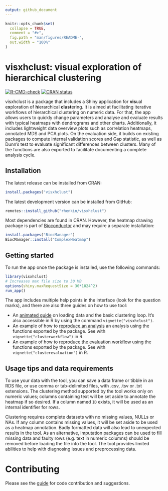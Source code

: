 ```yaml
---
output: github_document
---
```


<!-- README.md is generated from README.Rmd. Please edit that file -->

```r
knitr::opts_chunk$set(
  collapse = TRUE,
  comment = "#>",
  fig.path = "man/figures/README-",
  out.width = "100%"
)
```

# visxhclust: visual exploration of hierarchical clustering
<!-- badges: start -->
[![R-CMD-check](https://github.com/rhenkin/visxhclust/workflows/R-CMD-check/badge.svg)](https://github.com/rhenkin/visxhclust/actions)
[![CRAN status](https://www.r-pkg.org/badges/version/visxhclust)](https://CRAN.R-project.org/package=visxhclust)
<!-- badges: end -->

visxhclust is a package that includes a Shiny application for **vis**ual e**x**ploration of **h**ierarchical **clust**ering. It is aimed at facilitating iterative workflows of hierarchical clustering on numeric data. For that, the app allows users to quickly change parameters and analyse and evaluate results with typical heatmaps with dendrograms and other charts. Additionally, it includes lightweight data overview plots such as correlation heatmaps, annotated MDS and PCA plots. On the evaluation side, it builds on existing packages to compute internal validation scores and Gap statistic, as well as Dunn's test to evaluate significant differences between clusters. Many of the functions are also exported to facilitate documenting a complete analysis cycle.

## Installation

The latest release can be installed from CRAN:

```r
install.packages("visxhclust")
```

The latest development version can be installed from GitHub:

```r
remotes::install_github("rhenkin/visxhclust")
```

Most dependencies are found in CRAN. However, the heatmap drawing package is part of [Bioconductor](http://www.bioconductor.org/) and may require a separate installation:

```r
install.packages("BiocManager")
BiocManager::install("ComplexHeatmap")
```

## Getting started

To run the app once the package is installed, use the following commands:

```r
library(visxhclust)
# Increases max file size to 30 MB
options(shiny.maxRequestSize = 30*1024^2)
run_app()
```

The app includes multiple help points in the interface (look for the question marks), and there are also three guides on how to use tool:

- An [animated guide](https://rhenkin.github.io/visxhclust/articles/visxhclust.html) on loading data and the basic clustering loop. It's also accessible in R by using the command `vignette("visxhclust")`.
- An example of how to [reproduce an analysis](https://rhenkin.github.io/visxhclust/articles/clusterworkflow.html) an analysis using the functions exported by the package. See with `vignette("clusterworkflow")` in R.
- An example of how to [reproduce the evaluation workflow](https://rhenkin.github.io/visxhclust/articles/clusterevaluation.html) using the functions exported by the package. See with `vignette("clusterevaluation")` in R.

## Usage tips and data requirements

To use your data with the tool, you can save a data frame or tibble in an RDS file, or use comma or tab-delimited files, with .csv, .tsv or .txt extensions. The clustering method supported by the tool works only on numeric values; columns containing text will be set aside to annotate the heatmap if so desired. If a column named `ID` exists, it will be used as an internal identifier for rows.

Clustering requires complete datasets with no missing values, NULLs or NAs. If any column contains missing values, it will be set aside to be used as a heatmap annotation. Badly formatted data will also lead to unexpected results in the tool. As an alternative, imputation packages can be used to fill missing data and faulty rows (e.g. text in numeric columns) should be removed before loading the file into the tool. The tool provides limited abilities to help with diagnosing issues and preprocessing data.

# Contributing

Please see the [guide](https://github.com/rhenkin/visxhclust/blob/master/CONTRIBUTING.md) for code contribution and suggestions.
